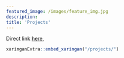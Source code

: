 ```yaml
---
featured_image: /images/feature_img.jpg
description:
title: 'Projects'
---
```


Direct link [here](/projects/),

```r
xaringanExtra::embed_xaringan("/projects/")
```

